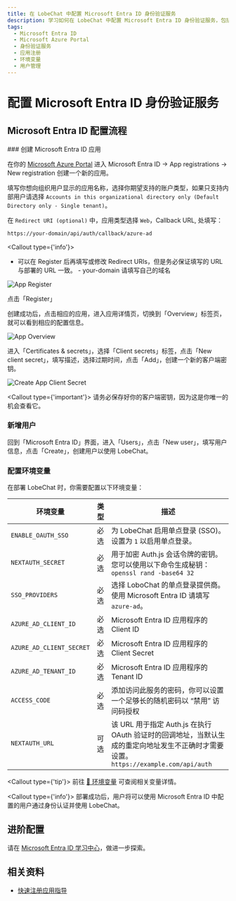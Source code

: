 ```yaml
---
title: 在 LobeChat 中配置 Microsoft Entra ID 身份验证服务
description: 学习如何在 LobeChat 中配置 Microsoft Entra ID 身份验证服务，包括创建应用、新增用户和配置环境变量。详细步骤和相关资料。
tags:
  - Microsoft Entra ID
  - Microsoft Azure Portal
  - 身份验证服务
  - 应用注册
  - 环境变量
  - 用户管理
---
```


# 配置 Microsoft Entra ID 身份验证服务

## Microsoft Entra ID 配置流程

<Steps>
  ### 创建 Microsoft Entra ID 应用

在你的 [Microsoft Azure Portal][microsoft-azure-portal] 进入 Microsoft Entra ID -> App registrations -> New registration 创建一个新的应用。

填写你想向组织用户显示的应用名称，选择你期望支持的账户类型，如果只支持内部用户请选择 `Accounts in this organizational directory only (Default Directory only - Single tenant)`。

在 `Redirect URI (optional)` 中，应用类型选择 `Web`，Callback URL, 处填写：

```bash
https://your-domain/api/auth/callback/azure-ad
```

<Callout type={'info'}>
  - 可以在 Register 后再填写或修改 Redirect URIs，但是务必保证填写的 URL
  与部署的 URL 一致。 - your-domain 请填写自己的域名
</Callout>

<Image
  alt="App Register"
  inStep
  src="https://github.com/lobehub/lobe-chat/assets/13883964/4f9d83bd-b3fc-4abc-bcf4-ccbad65c219d"
/>

点击「Register」

创建成功后，点击相应的应用，进入应用详情页，切换到「Overview」标签页，就可以看到相应的配置信息。

<Image
  alt="App Overview"
  inStep
  src="https://github.com/lobehub/lobe-chat/assets/13883964/48a0b702-05bd-4ce4-a007-a8ad00a36e5a"
/>

进入「Certificates & secrets」，选择「Client secrets」标签，点击「New client secret」，填写描述，选择过期时间，点击「Add」，创建一个新的客户端密钥。

<Image
  alt="Create App Client Secret"
  inStep
  src="https://github.com/lobehub/lobe-chat/assets/13883964/c9d66fa0-158c-4bd3-a1fa-969e638259d2"
/>

<Callout type={'important'}>
  请务必保存好你的客户端密钥，因为这是你唯一的机会查看它。
</Callout>

### 新增用户

回到「Microsoft Entra ID」界面，进入「Users」，点击「New user」，填写用户信息，点击「Create」，创建用户以使用 LobeChat。

### 配置环境变量

在部署 LobeChat 时，你需要配置以下环境变量：

| 环境变量                 | 类型 | 描述                                                                                                                                |
| ------------------------ | ---- | ----------------------------------------------------------------------------------------------------------------------------------- |
| `ENABLE_OAUTH_SSO`       | 必选 | 为 LobeChat 启用单点登录 (SSO)。设置为 `1` 以启用单点登录。                                                                         |
| `NEXTAUTH_SECRET`        | 必选 | 用于加密 Auth.js 会话令牌的密钥。您可以使用以下命令生成秘钥： `openssl rand -base64 32`                                             |
| `SSO_PROVIDERS`          | 必选 | 选择 LoboChat 的单点登录提供商。使用 Microsoft Entra ID 请填写 `azure-ad`。                                                         |
| `AZURE_AD_CLIENT_ID`     | 必选 | Microsoft Entra ID 应用程序的 Client ID                                                                                             |
| `AZURE_AD_CLIENT_SECRET` | 必选 | Microsoft Entra ID 应用程序的 Client Secret                                                                                         |
| `AZURE_AD_TENANT_ID`     | 必选 | Microsoft Entra ID 应用程序的 Tenant ID                                                                                             |
| `ACCESS_CODE`            | 必选 | 添加访问此服务的密码，你可以设置一个足够长的随机密码以 “禁用” 访问码授权                                                            |
| `NEXTAUTH_URL`           | 可选 | 该 URL 用于指定 Auth.js 在执行 OAuth 验证时的回调地址，当默认生成的重定向地址发生不正确时才需要设置。`https://example.com/api/auth` |

  <Callout type={'tip'}>
    前往 [📘 环境变量](/docs/self-hosting/environment-variable#microsoft-entra-id) 可查阅相关变量详情。

</Callout>
</Steps>

<Callout type={'info'}>
  部署成功后，用户将可以使用 Microsoft Entra ID 中配置的用户通过身份认证并使用
  LobeChat。
</Callout>

## 进阶配置

请在 [Microsoft Entra ID 学习中心][microsoft-learn-entra]，做进一步探索。

## 相关资料

- [快速注册应用指导][microsoft-entra-register-app]

[microsoft-azure-portal]: https://portal.azure.com/
[microsoft-entra-register-app]: https://learn.microsoft.com/en-us/entra/identity-platform/quickstart-register-app
[microsoft-learn-entra]: https://learn.microsoft.com/en-us/entra/identity/
